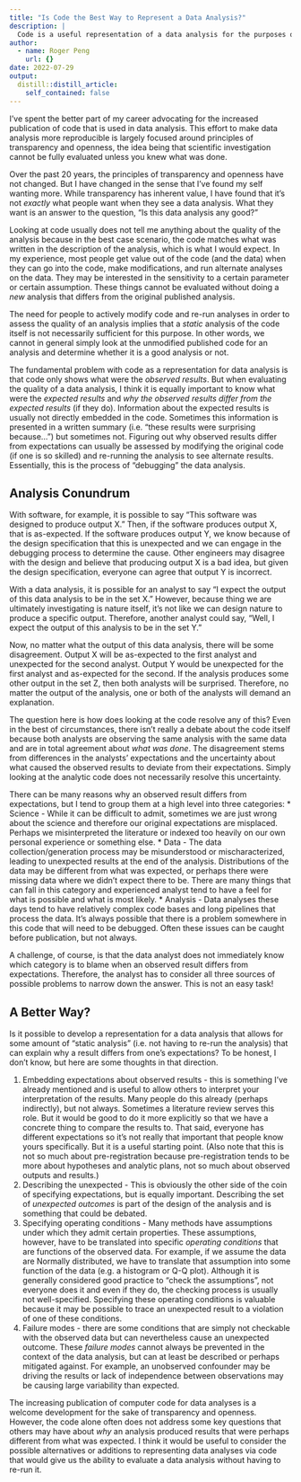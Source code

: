 ```yaml
---
title: "Is Code the Best Way to Represent a Data Analysis?"
description: |
  Code is a useful representation of a data analysis for the purposes of transparency and opennness. But code alone is often insufficient for evaluating the quality of a data analysis and for determining why certain outputs differ from what was expected. Is there a better way to represent a data analysis that helps to resolve some of these questions?
author:
  - name: Roger Peng
    url: {}
date: 2022-07-29
output:
  distill::distill_article:
    self_contained: false
---
```


I’ve spent the better part of my career advocating for the increased publication of code that is used in data analysis. This effort to make data analysis more reproducible is largely focused around principles of transparency and openness, the idea being that scientific investigation cannot be fully evaluated unless you knew what was done.

Over the past 20 years, the principles of transparency and openness have not changed. But I have changed in the sense that I’ve found my self wanting more. While transparency has inherent value, I have found that it’s not *exactly* what people want when they see a data analysis. What they want is an answer to the question, “Is this data analysis any good?” 

Looking at code usually does not tell me anything about the quality of the analysis because in the best case scenario, the code matches what was written in the description of the analysis, which is what I would expect. In my experience, most people get value out of the code (and the data) when they can go into the code, make modifications, and run alternate analyses on the data. They may be interested in the sensitivity to a certain parameter or certain assumption. These things cannot be evaluated without doing a *new* analysis that differs from the original published analysis.

The need for people to actively modify code and re-run analyses in order to assess the quality of an analysis implies that a *static* analysis of the code itself is not necessarily sufficient for this purpose. In other words, we cannot in general simply look at the unmodified published code for an analysis and determine whether it is a good analysis or not.

The fundamental problem with code as a representation for data analysis is that code only shows what were the *observed results*. But when evaluating the quality of a data analysis, I think it is equally important to know what were the *expected results* and *why the observed results differ from the expected results* (if they do). Information about the expected results is usually not directly embedded in the code. Sometimes this information is presented in a written summary (i.e. “these results were surprising because...”) but sometimes not. Figuring out why observed results differ from expectations can usually be assessed by modifying the original code (if one is so skilled) and re-running the analysis to see alternate results. Essentially, this is the process of “debugging” the data analysis.

## Analysis Conundrum

With software, for example, it is possible to say “This software was designed to produce output X.” Then, if the software produces output X, that is as-expected. If the software produces output Y, we know because of the design specification that this is unexpected and we can engage in the debugging process to determine the cause. Other engineers may disagree with the design and believe that producing output X is a bad idea, but given the design specification, everyone can agree that output Y is incorrect.

With a data analysis, it is possible for an analyst to say “I expect the output of this data analysis to be in the set X.” However, because thing we are ultimately investigating is nature itself, it’s not like we can design nature to produce a specific output. Therefore, another analyst could say, “Well, I expect the output of this analysis to be in the set Y.”

Now, no matter what the output of this data analysis, there will be some disagreement. Output X will be as-expected to the first analyst and unexpected for the second analyst. Output Y would be unexpected for the first analyst and as-expected for the second. If the analysis produces some other output in the set Z, then both analysts will be surprised. Therefore, no matter the output of the analysis, one or both of the analysts will demand an explanation. 

The question here is how does looking at the code resolve any of this? Even in the best of circumstances, there isn’t really a debate about the code itself because both analysts are observing the same analysis with the same data and are in total agreement about *what was done*. The disagreement stems from differences in the analysts’ expectations and the uncertainty about what caused the observed results to deviate from their expectations. Simply looking at the analytic code does not necessarily resolve this uncertainty.

There can be many reasons why an observed result differs from expectations, but I tend to group them at a high level into three categories:
* Science - While it can be difficult to admit, sometimes we are just wrong about the science and therefore our original expectations are misplaced. Perhaps we misinterpreted the literature or indexed too heavily on our own personal experience or something else.
* Data - The data collection/generation process may be misunderstood or mischaracterized, leading to unexpected results at the end of the analysis. Distributions of the data may be different from what was expected, or perhaps there were missing data where we didn’t expect there to be. There are many things that can fall in this category and experienced analyst tend to have a feel for what is possible and what is most likely.
* Analysis - Data analyses these days tend to have  relatively complex code bases and long pipelines that process the data. It’s always possible that there is a problem somewhere in this code that will need to be debugged. Often these issues can be caught before publication, but not always. 

A challenge, of course, is that the data analyst does not immediately know which category is to blame when an observed result differs from expectations. Therefore, the analyst has to consider all three sources of possible problems to narrow down the answer. This is not an easy task!


## A Better Way?

Is it possible to develop a representation for a data analysis that allows for some amount of “static analysis” (i.e. not having to re-run the analysis) that can explain why a result differs from one’s expectations? To be honest, I don’t know, but here are some thoughts in that direction.

1. Embedding expectations about observed results - this is something I’ve already mentioned and is useful to allow others to interpret your interpretation of the results.  Many people do this already (perhaps indirectly), but not always. Sometimes a literature review serves this role. But it would be good to do it more explicitly so that we have a concrete thing to compare the results to. That said, everyone has different expectations so it’s not really that important that people know yours specifically. But it is a useful starting point. (Also note that this is not so much about pre-registration because pre-registration tends to be more about hypotheses and analytic plans, not so much about observed outputs and results.)
2. Describing the unexpected - This is obviously the other side of the coin of specifying expectations, but is equally important. Describing the set of *unexpected outcomes* is part of the design of the analysis and is something that could be debated. 
3. Specifying operating conditions - Many methods have assumptions under which they admit certain properties. These assumptions, however, have to be translated into specific *operating conditions* that are functions of the observed data. For example, if we assume the data are Normally distributed, we have to translate that assumption into some function of the data (e.g. a histogram or Q-Q plot). Although it is generally considered good practice to “check the assumptions”, not everyone does it and even if they do, the checking process is usually not well-specified. Specifying these operating conditions is valuable because it may be possible to trace an unexpected result to a violation of one of these conditions.
4. Failure modes - there are some conditions that are simply not checkable with the observed data but can nevertheless cause an unexpected outcome. These *failure modes* cannot always be prevented in the context of the data analysis, but can at least be described or perhaps mitigated against. For example, an unobserved confounder may be driving the results or lack of independence between observations may be causing large variability than expected.

The increasing publication of computer code for data analyses is a welcome development for the sake of transparency and openness. However, the code alone often does not address some key questions that others may have about *why* an analysis produced results that were perhaps different from what was expected. I think it would be useful to consider the possible alternatives or additions to representing data analyses via code that would give us the ability to evaluate a data analysis without having to re-run it. 